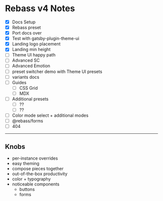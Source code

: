 

# Rebass v4 Notes

- [x] Docs Setup
- [x] Rebass preset
- [x] Port docs over
- [x] Test with gatsby-plugin-theme-ui
- [x] Landing logo placement
- [x] Landing min height
- [ ] Theme UI happy path
- [ ] Advanced SC
- [ ] Advanced Emotion
- [ ] preset switcher demo with Theme UI presets
- [ ] variants docs
- [ ] Guides
  - [ ] CSS Grid
  - [ ] MDX
- [ ] Additional presets
  - [ ] ??
  - [ ] ??
- [ ] Color mode select + additional modes
- [ ] @rebass/forms
- [ ] 404

---

## Knobs
- per-instance overrides
- easy theming
- compose pieces together
- out-of-the-box productivity
- color + typography
- noticeable components
  - buttons
  - forms


